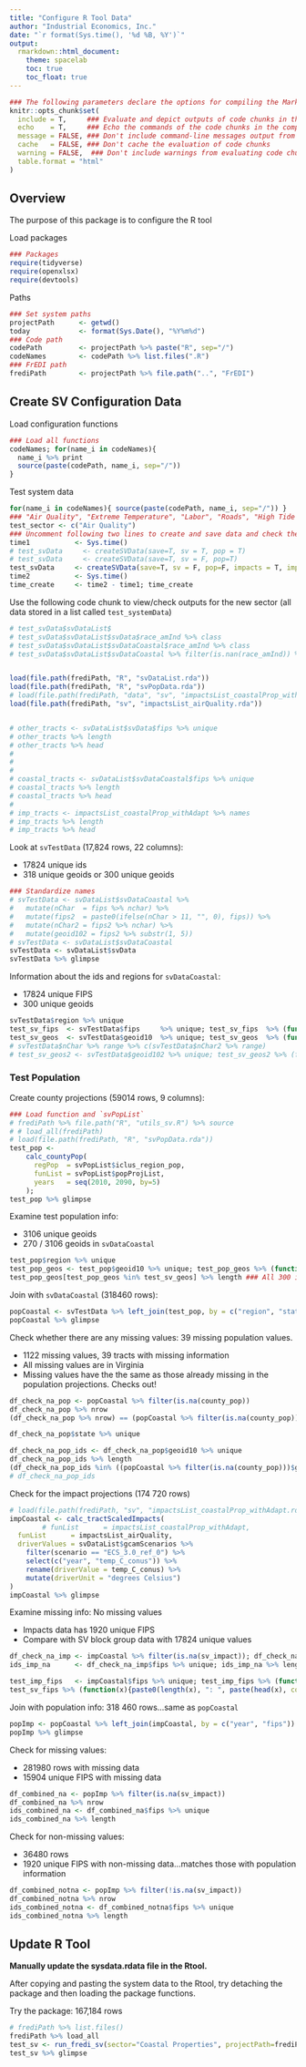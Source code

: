 ```yaml
---
title: "Configure R Tool Data"
author: "Industrial Economics, Inc."
date: "`r format(Sys.time(), '%d %B, %Y')`"
output:
  rmarkdown::html_document:
    theme: spacelab
    toc: true
    toc_float: true
---
```


<style>
/* Simplified version of Bootstrap's responsive table CSS */
.table-responsive {
    display: block;
    width: 100%;
    overflow-x: auto;
}

.table-responsive > table {
    width: 100%;
}
</style>


```r
### The following parameters declare the options for compiling the Markdown document.
knitr::opts_chunk$set(
  include = T,     ### Evaluate and depict outputs of code chunks in the compiled document
  echo    = T,     ### Echo the commands of the code chunks in the compiled document
  message = FALSE, ### Don't include command-line messages output from evaluating code chunks
  cache   = FALSE, ### Don't cache the evaluation of code chunks
  warning = FALSE,  ### Don't include warnings from evaluating code chunks
  table.format = "html" 
)
```

## Overview

The purpose of this package is to configure the R tool

Load packages 

```r
### Packages
require(tidyverse)
require(openxlsx)
require(devtools)
```


Paths



```r
### Set system paths
projectPath      <- getwd()
today            <- format(Sys.Date(), "%Y%m%d")
### Code path
codePath         <- projectPath %>% paste("R", sep="/")
codeNames        <- codePath %>% list.files(".R")
### FrEDI path
frediPath        <- projectPath %>% file.path("..", "FrEDI")
```


## Create SV Configuration Data


Load configuration functions

```r
### Load all functions
codeNames; for(name_i in codeNames){ 
  name_i %>% print
  source(paste(codePath, name_i, sep="/")) 
}

```

Test system data



```r
for(name_i in codeNames){ source(paste(codePath, name_i, sep="/")) }
### "Air Quality", "Extreme Temperature", "Labor", "Roads", "High Tide Flooding and Traffic", "Coastal Properties"
test_sector <- c("Air Quality")
### Uncomment following two lines to create and save data and check the outputs
time1           <- Sys.time()
# test_svData     <- createSVData(save=T, sv = T, pop = T)
# test_svData     <- createSVData(save=T, sv = F, pop=T)
test_svData     <- createSVData(save=T, sv = F, pop=F, impacts = T, impactSectors = test_sector, format=F)
time2           <- Sys.time()
time_create     <- time2 - time1; time_create
```

Use the following code chunk to view/check outputs for the new sector (all data stored in a list called `test_systemData`)

```r

# test_svData$svDataList$
# test_svData$svDataList$svData$race_amInd %>% class
# test_svData$svDataList$svDataCoastal$race_amInd %>% class
# test_svData$svDataList$svDataCoastal %>% filter(is.nan(race_amInd)) %>% nrow


load(file.path(frediPath, "R", "svDataList.rda"))
load(file.path(frediPath, "R", "svPopData.rda"))
# load(file.path(frediPath, "data", "sv", "impactsList_coastalProp_withAdapt.rda"))
load(file.path(frediPath, "sv", "impactsList_airQuality.rda"))


# other_tracts <- svDataList$svData$fips %>% unique
# other_tracts %>% length
# other_tracts %>% head
# 
# 
# 
# coastal_tracts <- svDataList$svDataCoastal$fips %>% unique
# coastal_tracts %>% length
# coastal_tracts %>% head
# 
# imp_tracts <- impactsList_coastalProp_withAdapt %>% names
# imp_tracts %>% length
# imp_tracts %>% head
```


Look at `svTestData` (17,824 rows, 22 columns):

* 17824 unique ids
* 318 unique geoids or 300 unique geoids


```r
### Standardize names
# svTestData <- svDataList$svDataCoastal %>%
#   mutate(nChar  = fips %>% nchar) %>%
#   mutate(fips2  = paste0(ifelse(nChar > 11, "", 0), fips)) %>%
#   mutate(nChar2 = fips2 %>% nchar) %>%
#   mutate(geoid102 = fips2 %>% substr(1, 5))
# svTestData <- svDataList$svDataCoastal
svTestData <- svDataList$svData
svTestData %>% glimpse
```

Information about the ids and regions for `svDataCoastal`:

* 17824 unique FIPS
* 300 unique geoids

```r
svTestData$region %>% unique
test_sv_fips  <- svTestData$fips     %>% unique; test_sv_fips  %>% (function(x){paste0(length(x), ": ", paste(head(x), collapse=", "))})
test_sv_geos  <- svTestData$geoid10  %>% unique; test_sv_geos  %>% (function(x){paste0(length(x), ": ", paste(head(x), collapse=", "))})
# svTestData$nChar %>% range %>% c(svTestData$nChar2 %>% range)
# test_sv_geos2 <- svTestData$geoid102 %>% unique; test_sv_geos2 %>% (function(x){paste0(length(x), ": ", paste(head(x), collapse=", "))})
```


### Test Population

Create county projections (59014 rows, 9 columns):


```r
### Load function and `svPopList`
# frediPath %>% file.path("R", "utils_sv.R") %>% source
# # load_all(frediPath)
# load(file.path(frediPath, "R", "svPopData.rda"))
test_pop <- 
    calc_countyPop(
      regPop  = svPopList$iclus_region_pop,
      funList = svPopList$popProjList,
      years   = seq(2010, 2090, by=5)
    ); 
test_pop %>% glimpse
```

Examine test population info:

* 3106 unique geoids
* 270 / 3106 geoids in `svDataCoastal`

```r
test_pop$region %>% unique
test_pop_geos <- test_pop$geoid10 %>% unique; test_pop_geos %>% (function(x){paste0(length(x), ": ", paste(head(x), collapse=", "))})
test_pop_geos[test_pop_geos %in% test_sv_geos] %>% length ### All 300 ids present
```



Join with `svDataCoastal` (318460 rows):

```r
popCoastal <- svTestData %>% left_join(test_pop, by = c("region", "state", "geoid10"))
popCoastal %>% glimpse
```


Check whether there are any missing values: 39 missing population values. 

* 1122 missing values, 39 tracts with missing information
* All missing values are in Virginia
* Missing values have the the same as those already missing in the population projections. Checks out!

```r
df_check_na_pop <- popCoastal %>% filter(is.na(county_pop))
df_check_na_pop %>% nrow
(df_check_na_pop %>% nrow) == (popCoastal %>% filter(is.na(county_pop)) %>% nrow)

df_check_na_pop$state %>% unique

df_check_na_pop_ids <- df_check_na_pop$geoid10 %>% unique
df_check_na_pop_ids %>% length
(df_check_na_pop_ids %in% ((popCoastal %>% filter(is.na(county_pop)))$geoid10 %>% unique)) %>% all
# df_check_na_pop_ids
```


Check for the impact projections (174 720 rows)

```r
# load(file.path(frediPath, "sv", "impactsList_coastalProp_withAdapt.rda"))
impCoastal <- calc_tractScaledImpacts(
        # funList      = impactsList_coastalProp_withAdapt,
  funList      = impactsList_airQuality,
  driverValues = svDataList$gcamScenarios %>% 
    filter(scenario == "ECS_3.0_ref_0") %>% 
    select(c("year", "temp_C_conus")) %>%
    rename(driverValue = temp_C_conus) %>%
    mutate(driverUnit = "degrees Celsius")
)
impCoastal %>% glimpse
```

Examine missing info: No missing values

* Impacts data has 1920 unique FIPS
* Compare with SV block group data with 17824 unique values

```r
df_check_na_imp <- impCoastal %>% filter(is.na(sv_impact)); df_check_na_imp %>% nrow
ids_imp_na      <- df_check_na_imp$fips %>% unique; ids_imp_na %>% length

test_imp_fips   <- impCoastal$fips %>% unique; test_imp_fips %>% (function(x){paste0(length(x), ": ", paste(head(x), collapse=", "))})
test_sv_fips %>% (function(x){paste0(length(x), ": ", paste(head(x), collapse=", "))})
```

Join with population info: 318 460 rows...same as `popCoastal`

```r
popImp <- popCoastal %>% left_join(impCoastal, by = c("year", "fips"))
popImp %>% glimpse
```


Check for missing values:

* 281980 rows with missing data
* 15904 unique FIPS with missing data

```r
df_combined_na <- popImp %>% filter(is.na(sv_impact))
df_combined_na %>% nrow
ids_combined_na <- df_combined_na$fips %>% unique
ids_combined_na %>% length
```

Check for non-missing values:

* 36480 rows
* 1920 unique FIPS with non-missing data...matches those with population information

```r
df_combined_notna <- popImp %>% filter(!is.na(sv_impact))
df_combined_notna %>% nrow
ids_combined_notna <- df_combined_notna$fips %>% unique
ids_combined_notna %>% length
```

## Update R Tool

**Manually update the sysdata.rdata file in the Rtool.**

After copying and pasting the system data to the Rtool, try detaching the package and then loading the package functions. 


Try the package: 167,184 rows

```r
# frediPath %>% list.files()
frediPath %>% load_all
test_sv <- run_fredi_sv(sector="Coastal Properties", projectPath=frediPath)
test_sv %>% glimpse
```








